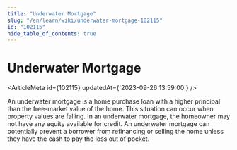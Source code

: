 ```yaml
---
title: "Underwater Mortgage"
slug: "/en/learn/wiki/underwater-mortgage-102115"
id: "102115"
hide_table_of_contents: true
---
```



# Underwater Mortgage

<ArticleMeta id={102115} updatedAt={'2023-09-26 13:59:00'} />
<div className='border-solid border-b border-t-0 my-4 border-[var(--ifm-color-gray-300)]' />

An underwater mortgage is a home purchase loan with a higher principal than the free-market value of the home. This situation can occur when property values are falling. In an underwater mortgage, the homeowner may not have any equity available for credit. An underwater mortgage can potentially prevent a borrower from refinancing or selling the home unless they have the cash to pay the loss out of pocket.
